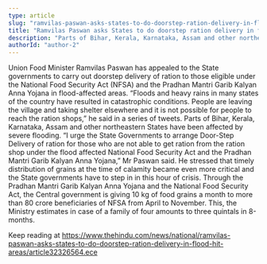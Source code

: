 ```yaml
---
type: article
slug: "ramvilas-paswan-asks-states-to-do-doorstep-ration-delivery-in-floodhit-areas"
title: "Ramvilas Paswan asks States to do doorstep ration delivery in flood-hit areas"
description: "Parts of Bihar, Kerala, Karnataka, Assam and other northeastern States have been affected by severe flooding."
authorId: "author-2"
---
```


Union Food Minister Ramvilas Paswan has appealed to the State governments to carry out doorstep delivery of ration to those eligible under the National Food Security Act (NFSA) and the Pradhan Mantri Garib Kalyan Anna Yojana in flood-affected areas. 
“Floods and heavy rains in many states of the country have resulted in catastrophic conditions. People are leaving the village and taking shelter elsewhere and it is not possible for people to reach the ration shops,” he said in a series of tweets. 
Parts of Bihar, Kerala, Karnataka, Assam and other northeastern States have been affected by severe flooding. 
“I urge the State Governments to arrange Door-Step Delivery of ration for those who are not able to get ration from the ration shop under the flood affected National Food Security Act and the Pradhan Mantri Garib Kalyan Anna Yojana,” Mr Paswan said. He stressed that timely distribution of grains at the time of calamity became even more critical and the State governments have to step in in this hour of crisis. 
Through the Pradhan Mantri Garib Kalyan Anna Yojana and the National Food Security Act, the Central government is giving 10 kg of food grains a month to more than 80 crore beneficiaries of NFSA from April to November. This, the Ministry estimates in case of a family of four amounts to three quintals in 8-months. 

Keep reading at https://www.thehindu.com/news/national/ramvilas-paswan-asks-states-to-do-doorstep-ration-delivery-in-flood-hit-areas/article32326564.ece
